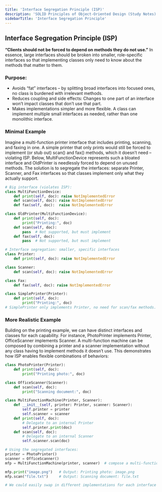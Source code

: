 ```yaml
---
title: 'Interface Segregation Principle (ISP)'
description: 'SOLID Principles of Object-Oriented Design (Study Notes)'
sidebarTitle: 'Interface Segregation Principle'
---
```


## Interface Segregation Principle (ISP)
**“Clients should not be forced to depend on methods they do not use.”**
In essence, large interfaces should be broken into smaller, role-specific interfaces so that implementing classes only
need to know about the methods that matter to them.

### Purpose:
* Avoids “fat” interfaces – by splitting broad interfaces into focused ones, no class is burdened with irrelevant methods.
* Reduces coupling and side effects: Changes to one part of an interface won’t impact classes that don’t use that part.
* Makes implementations simpler and more flexible. A class can implement multiple small interfaces as needed, rather
than one monolithic interface.

### Minimal Example
Imagine a multi-function printer interface that includes printing, scanning, and faxing in one. A simple printer that
only prints would still be forced to implement (or stub out) scan() and fax() methods, which it doesn’t need – violating
ISP. Below, MultiFunctionDevice represents such a bloated interface and OldPrinter is needlessly forced to depend on
unused methods. The solution is to segregate the interfaces: separate Printer, Scanner, and Fax interfaces so that classes
implement only what they actually support.
```python
# Big interface (violates ISP):
class MultiFunctionDevice:
    def print(self, doc): raise NotImplementedError
    def scan(self, doc): raise NotImplementedError
    def fax(self, doc):  raise NotImplementedError

class OldPrinter(MultiFunctionDevice):
    def print(self, doc):
        print("Printing:", doc)
    def scan(self, doc):
        pass  # Not supported, but must implement
    def fax(self, doc):
        pass  # Not supported, but must implement

# Interface segregation: smaller, specific interfaces
class Printer:
    def print(self, doc): raise NotImplementedError

class Scanner:
    def scan(self, doc): raise NotImplementedError

class Fax:
    def fax(self, doc): raise NotImplementedError

class SimplePrinter(Printer):
    def print(self, doc):
        print("Printing:", doc)
# SimplePrinter only implements Printer, no need for scan/fax methods.
```
### More Realistic Example
Building on the printing example, we can have distinct interfaces and classes for each capability. For instance,
PhotoPrinter implements Printer, OfficeScanner implements Scanner. A multi-function machine can be composed by combining
a printer and a scanner implementation without any class having to implement methods it doesn’t use. This demonstrates
how ISP enables flexible combinations of behaviors:
```python
class PhotoPrinter(Printer):
    def print(self, doc):
        print("Printing photo:", doc)

class OfficeScanner(Scanner):
    def scan(self, doc):
        print("Scanning document:", doc)

class MultiFunctionMachine(Printer, Scanner):
    def __init__(self, printer: Printer, scanner: Scanner):
        self.printer = printer
        self.scanner = scanner
    def print(self, doc):
        # Delegate to an internal Printer
        self.printer.print(doc)
    def scan(self, doc):
        # Delegate to an internal Scanner
        self.scanner.scan(doc)

# Using the segregated interfaces:
printer = PhotoPrinter()
scanner = OfficeScanner()
mfp = MultiFunctionMachine(printer, scanner)  # compose a multi-function device

mfp.print("image.png")   # Output: Printing photo: image.png
mfp.scan("file.txt")     # Output: Scanning document: file.txt

# We could easily swap in different implementations for each interface as needed.

```